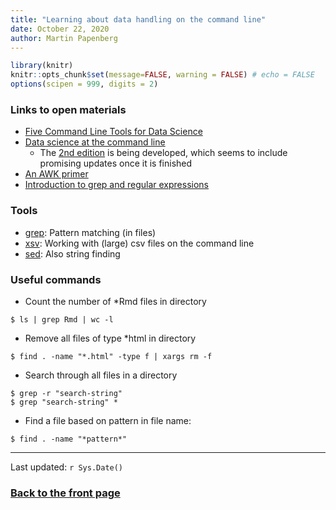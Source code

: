 ```yaml
---
title: "Learning about data handling on the command line"
date: October 22, 2020
author: Martin Papenberg
---
```


```r

library(knitr)
knitr::opts_chunk$set(message=FALSE, warning = FALSE) # echo = FALSE
options(scipen = 999, digits = 2)

```

### Links to open materials

- [Five Command Line Tools for Data Science](https://towardsdatascience.com/five-command-line-tools-for-data-science-29f04e5b9c16)
- [Data science at the command line](https://www.datascienceatthecommandline.com/1e/)
  * The [2nd edition](https://www.datascienceatthecommandline.com/1e/) is being 
  developed, which seems to include promising updates once it is finished
- [An AWK primer](https://en.wikibooks.org/wiki/An_Awk_Primer/Awk_Command-Line_Examples)
- [Introduction to grep and regular expressions](https://linuxconfig.org/introduction-to-grep-and-regular-expressions)


### Tools

- [grep](https://informatics.fas.harvard.edu/short-introduction-to-grep.html): Pattern matching (in files)
- [xsv](https://github.com/BurntSushi/xsv): Working with (large) csv files on the command line
- [sed](https://www.howtogeek.com/666395/how-to-use-the-sed-command-on-linux/): Also string finding

### Useful commands

- Count the number of *Rmd files in directory

```
$ ls | grep Rmd | wc -l
```

- Remove all files of type *html in directory 

```
$ find . -name "*.html" -type f | xargs rm -f
```

- Search through all files in a directory

```
$ grep -r "search-string"
$ grep "search-string" *
```

- Find a file based on pattern in file name:

```
$ find . -name "*pattern*"
```

---

Last updated: `r Sys.Date()`

### <a href="index.html">Back to the front page</a>

&nbsp;
